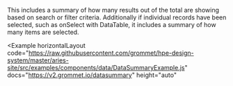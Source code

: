 
This includes a summary of how many results out of the total are showing based on search or filter criteria. Additionally if individual records have been selected, such as onSelect with DataTable, it includes a summary of how many items are selected.

<Example
  horizontalLayout
  code="https://raw.githubusercontent.com/grommet/hpe-design-system/master/aries-site/src/examples/components/data/DataSummaryExample.js"
  docs="https://v2.grommet.io/datasummary"
  height="auto"
>
  <DataSummaryExample />
</Example>
